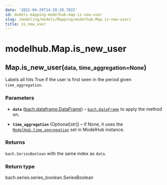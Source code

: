 ```yaml
---
date: '2022-04-29T14:20:20.782Z'
id: models-mapping-modelhub-map-is-new-user
slug: /modeling/models/Mapping/modelhub.Map.is-new-user/
title: is_new_user
---
```


# modelhub.Map.is_new_user

<div class="method">
<h2 class="signature-class"><span class="additional-name">Map.</span><span class="name">is_new_user(</span><small class="parameter-list"><span class="parameter" id="data">data</span>, <span class="parameter" id="time_aggregation">time_aggregation=None</span></small>)</h2>


<div class="content">

Labels all hits True if the user is first seen in the period given `time_aggregation`.


### Parameters

* **`data`** ([bach.dataframe.DataFrame](/docs/modeling/bach/api-reference/DataFrame/bach.DataFrame/#bach.DataFrame)) – [`bach.DataFrame`](/docs/modeling/bach/api-reference/DataFrame/bach.DataFrame/#bach.DataFrame) to apply the method on.

* **`time_aggregation`** (Optional[str]) – if None, it uses the [`ModelHub.time_aggregation`](/docs/modeling/modelhub-api-reference/ModelHub/modelhub.ModelHub.time-aggregation/#modelhub.ModelHub.time-aggregation) set in ModelHub
instance.



### Returns

`bach.SeriesBoolean` with the same index as `data`.



### Return type

bach.series.series_boolean.SeriesBoolean



</div>

</div>
